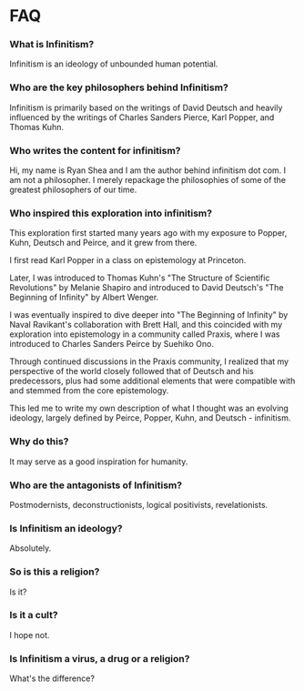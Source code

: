 # FAQ

### What is Infinitism?

Infinitism is an ideology of unbounded human potential.

### Who are the key philosophers behind Infinitism?

Infinitism is primarily based on the writings of David Deutsch and heavily influenced by the writings of Charles Sanders Pierce, Karl Popper, and Thomas Kuhn.

### Who writes the content for infinitism?

Hi, my name is Ryan Shea and I am the author behind infinitism dot com. I am not a philosopher. I merely repackage the philosophies of some of the greatest philosophers of our time.

### Who inspired this exploration into infinitism?

This exploration first started many years ago with my exposure to Popper, Kuhn, Deutsch and Peirce, and it grew from there.

I first read Karl Popper in a class on epistemology at Princeton.

Later, I was introduced to Thomas Kuhn's "The Structure of Scientific Revolutions" by Melanie Shapiro and introduced to David Deutsch's "The Beginning of Infinity" by Albert Wenger.

I was eventually inspired to dive deeper into "The Beginning of Infinity" by Naval Ravikant's collaboration with Brett Hall, and this coincided with my exploration into epistemology in a community called Praxis, where I was introduced to Charles Sanders Peirce by Suehiko Ono.

Through continued discussions in the Praxis community, I realized that my perspective of the world closely followed that of Deutsch and his predecessors, plus had some additional elements that were compatible with and stemmed from the core epistemology.

This led me to write my own description of what I thought was an evolving ideology, largely defined by Peirce, Popper, Kuhn, and Deutsch - infinitism.

### Why do this?

It may serve as a good inspiration for humanity.

### Who are the antagonists of Infinitism?

Postmodernists, deconstructionists, logical positivists, revelationists.

### Is Infinitism an ideology?

Absolutely.

### So is this a religion?

Is it?

### Is it a cult?

I hope not.

### Is Infinitism a virus, a drug or a religion?

What's the difference?
